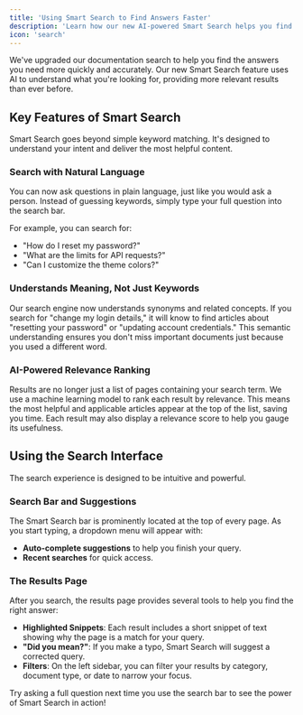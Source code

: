 ```yaml
---
title: 'Using Smart Search to Find Answers Faster'
description: 'Learn how our new AI-powered Smart Search helps you find information with natural language queries, semantic understanding, and relevant results.'
icon: 'search'
---
```


We've upgraded our documentation search to help you find the answers you need more quickly and accurately. Our new Smart Search feature uses AI to understand what you're looking for, providing more relevant results than ever before.

## Key Features of Smart Search

Smart Search goes beyond simple keyword matching. It's designed to understand your intent and deliver the most helpful content.

### Search with Natural Language

You can now ask questions in plain language, just like you would ask a person. Instead of guessing keywords, simply type your full question into the search bar.

For example, you can search for:
- "How do I reset my password?"
- "What are the limits for API requests?"
- "Can I customize the theme colors?"

### Understands Meaning, Not Just Keywords

Our search engine now understands synonyms and related concepts. If you search for "change my login details," it will know to find articles about "resetting your password" or "updating account credentials." This semantic understanding ensures you don't miss important documents just because you used a different word.

### AI-Powered Relevance Ranking

Results are no longer just a list of pages containing your search term. We use a machine learning model to rank each result by relevance. This means the most helpful and applicable articles appear at the top of the list, saving you time. Each result may also display a relevance score to help you gauge its usefulness.

## Using the Search Interface

The search experience is designed to be intuitive and powerful.

### Search Bar and Suggestions

The Smart Search bar is prominently located at the top of every page. As you start typing, a dropdown menu will appear with:
- **Auto-complete suggestions** to help you finish your query.
- **Recent searches** for quick access.

### The Results Page

After you search, the results page provides several tools to help you find the right answer:
- **Highlighted Snippets**: Each result includes a short snippet of text showing why the page is a match for your query.
- **"Did you mean?"**: If you make a typo, Smart Search will suggest a corrected query.
- **Filters**: On the left sidebar, you can filter your results by category, document type, or date to narrow your focus.

Try asking a full question next time you use the search bar to see the power of Smart Search in action!